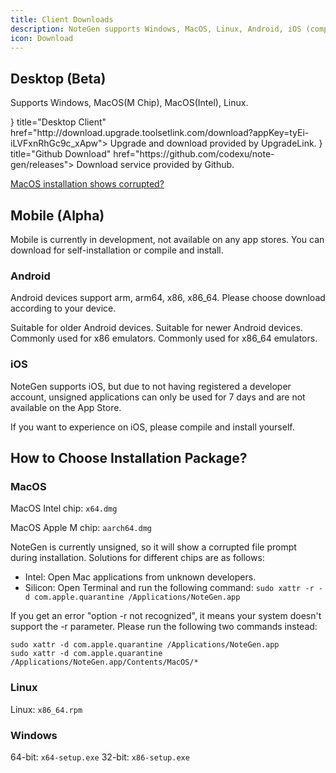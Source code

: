```yaml
---
title: Client Downloads
description: NoteGen supports Windows, MacOS, Linux, Android, iOS (compile and install yourself).
icon: Download
---
```



## Desktop (Beta)

Supports Windows, MacOS(M Chip), MacOS(Intel), Linux.

<Cards>
  <Card icon={<Monitor className="text-purple-500" />} title="Desktop Client" href="http://download.upgrade.toolsetlink.com/download?appKey=tyEi-iLVFxnRhGc9c_xApw">
    Upgrade and download provided by UpgradeLink.
  </Card>
  <Card icon={<Github />} title="Github Download" href="https://github.com/codexu/note-gen/releases">
    Download service provided by Github.
  </Card>
</Cards>

[MacOS installation shows corrupted?](#macos)

## Mobile (Alpha)

<Callout title="Early Access" type="warning">
  Mobile is currently in development, not available on any app stores. You can download for self-installation or compile and install.
</Callout>

### Android

Android devices support arm, arm64, x86, x86_64. Please choose download according to your device.

<Cards>
  <Card title="Android arm" href="https://download.upgrade.toolsetlink.com/download?appKey=EL9I7RGe5r_hjC3ZF1zfhA">
    Suitable for older Android devices.
  </Card>
  <Card title="Android arm64" href="https://download.upgrade.toolsetlink.com/download?appKey=9YXz-aEnn4cdwNkB2nqPww">
    Suitable for newer Android devices.
  </Card>
  <Card title="Android x86" href="https://download.upgrade.toolsetlink.com/download?appKey=uiv-AYoAVQFDbga6TfJwig">
    Commonly used for x86 emulators.
  </Card>
  <Card title="Android x86_64" href="https://download.upgrade.toolsetlink.com/download?appKey=XT0Fr-oPdhuJXiV0ME2XEg">
    Commonly used for x86_64 emulators.
  </Card>
</Cards>

### iOS

NoteGen supports iOS, but due to not having registered a developer account, unsigned applications can only be used for 7 days and are not available on the App Store.

<Callout title="NoteGen Unsigned" type="error">
  If you want to experience on iOS, please compile and install yourself.
</Callout>

## How to Choose Installation Package?

### MacOS

MacOS Intel chip: `x64.dmg`

MacOS Apple M chip: `aarch64.dmg`

NoteGen is currently unsigned, so it will show a corrupted file prompt during installation. Solutions for different chips are as follows:

- Intel: Open Mac applications from unknown developers.
- Silicon: Open Terminal and run the following command: `sudo xattr -r -d com.apple.quarantine /Applications/NoteGen.app`

If you get an error "option -r not recognized", it means your system doesn't support the -r parameter. Please run the following two commands instead:

```
sudo xattr -d com.apple.quarantine /Applications/NoteGen.app
sudo xattr -d com.apple.quarantine /Applications/NoteGen.app/Contents/MacOS/*
```

### Linux

Linux: `x86_64.rpm`

### Windows

64-bit: `x64-setup.exe`
32-bit: `x86-setup.exe`
